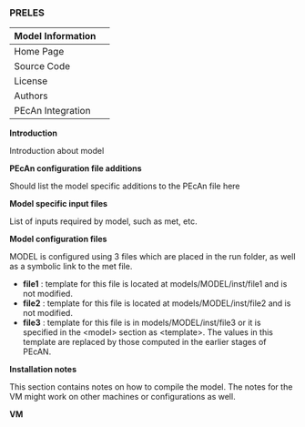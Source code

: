 ### PRELES {#models-preles}

| Model Information ||
| -- | -- |
| Home Page | |
| Source Code | |
| License |  |
| Authors | |
| PEcAn Integration | |

**Introduction**

Introduction about model

**PEcAn configuration file additions**

Should list the model specific additions to the PEcAn file here

**Model specific input files**

List of inputs required by model, such as met, etc.

**Model configuration files**

MODEL is configured using 3 files which are placed in the run folder, as well as a symbolic link to the met file.

* **file1** : template for this file is located at models/MODEL/inst/file1 and is not modified.  
* **file2** : template for this file is located at models/MODEL/inst/file2 and is not modified.  
* **file3** : template for this file is in models/MODEL/inst/file3 or it is specified in the \<model\> section as \<template\>. The values in this template are replaced by those computed in the earlier stages of PEcAN.

**Installation notes**

This section contains notes on how to compile the model. The notes for the VM might work on other machines or configurations as well.

**VM**
